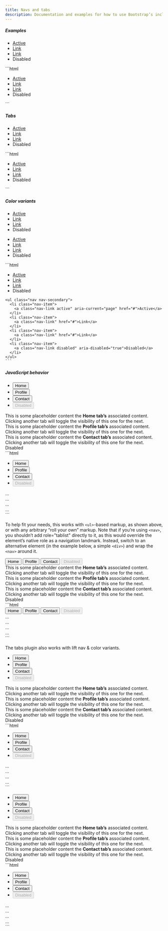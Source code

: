 ```yaml
---
title: Navs and tabs
description: Documentation and examples for how to use Bootstrap’s included navigation components.
---
```


##### Examples

<Example>
  <div slot="preview" class='space-y-2'>
    <ul class="nav nav-underline">
      <li class="nav-item">
        <a class="nav-link active" aria-current="page" href="#">Active</a>
      </li>
      <li class="nav-item">
        <a class="nav-link" href="#">Link</a>
      </li>
      <li class="nav-item">
        <a class="nav-link" href="#">Link</a>
      </li>
      <li class="nav-item">
        <a class="nav-link disabled" aria-disabled="true">Disabled</a>
      </li>
    </ul>
  </div>

  <div slot="code">
    ```html
    <ul class="nav nav-underline">
      <li class="nav-item">
        <a class="nav-link active" aria-current="page" href="#">Active</a>
      </li>
      <li class="nav-item">
        <a class="nav-link" href="#">Link</a>
      </li>
      <li class="nav-item">
        <a class="nav-link" href="#">Link</a>
      </li>
      <li class="nav-item">
        <a class="nav-link disabled" aria-disabled="true">Disabled</a>
      </li>
    </ul>
    ```
  </div>
</Example>

##### Tabs

<Example>
  <div slot="preview">
    <ul class="nav nav-tabs">
      <li class="nav-item">
        <a class="nav-link active" aria-current="page" href="#">Active</a>
      </li>
      <li class="nav-item">
        <a class="nav-link" href="#">Link</a>
      </li>
      <li class="nav-item">
        <a class="nav-link" href="#">Link</a>
      </li>
      <li class="nav-item">
        <a class="nav-link disabled" aria-disabled="true">Disabled</a>
      </li>
    </ul>
  </div>

  <div slot="code">
    ```html
    <ul class="nav nav-tabs">
      <li class="nav-item">
        <a class="nav-link active" aria-current="page" href="#">Active</a>
      </li>
      <li class="nav-item">
        <a class="nav-link" href="#">Link</a>
      </li>
      <li class="nav-item">
        <a class="nav-link" href="#">Link</a>
      </li>
      <li class="nav-item">
        <a class="nav-link disabled" aria-disabled="true">Disabled</a>
      </li>
    </ul>
    ```
  </div>
</Example>

##### Color variants

<Example>
  <div slot="preview" class='space-y-2'>
    <ul class="nav nav-primary">
      <li class="nav-item">
        <a class="nav-link active" aria-current="page" href="#">Active</a>
      </li>
      <li class="nav-item">
        <a class="nav-link" href="#">Link</a>
      </li>
      <li class="nav-item">
        <a class="nav-link" href="#">Link</a>
      </li>
      <li class="nav-item">
        <a class="nav-link disabled" aria-disabled="true">Disabled</a>
      </li>
    </ul>
    <ul class="nav nav-secondary">
      <li class="nav-item">
        <a class="nav-link active" aria-current="page" href="#">Active</a>
      </li>
      <li class="nav-item">
        <a class="nav-link" href="#">Link</a>
      </li>
      <li class="nav-item">
        <a class="nav-link" href="#">Link</a>
      </li>
      <li class="nav-item">
        <a class="nav-link disabled" aria-disabled="true">Disabled</a>
      </li>
    </ul>
  </div>

  <div slot="code">
    ```html
    <ul class="nav nav-primary">
      <li class="nav-item">
        <a class="nav-link active" aria-current="page" href="#">Active</a>
      </li>
      <li class="nav-item">
        <a class="nav-link" href="#">Link</a>
      </li>
      <li class="nav-item">
        <a class="nav-link" href="#">Link</a>
      </li>
      <li class="nav-item">
        <a class="nav-link disabled" aria-disabled="true">Disabled</a>
      </li>
    </ul>

    <ul class="nav nav-secondary">
      <li class="nav-item">
        <a class="nav-link active" aria-current="page" href="#">Active</a>
      </li>
      <li class="nav-item">
        <a class="nav-link" href="#">Link</a>
      </li>
      <li class="nav-item">
        <a class="nav-link" href="#">Link</a>
      </li>
      <li class="nav-item">
        <a class="nav-link disabled" aria-disabled="true">Disabled</a>
      </li>
    </ul>
    ```

  </div>
</Example>

##### JavaScript behavior

<Example>
  <div slot="preview">
    <ul class="nav nav-underline mb-4" id="myTab" role="tablist">
      <li class="nav-item" role="presentation">
        <button class="nav-link active" id="home-tab" data-bs-toggle="tab" data-bs-target="#home-tab-pane" type="button" role="tab" aria-controls="home-tab-pane" aria-selected="true">Home</button>
      </li>
      <li class="nav-item" role="presentation">
        <button class="nav-link" id="profile-tab" data-bs-toggle="tab" data-bs-target="#profile-tab-pane" type="button" role="tab" aria-controls="profile-tab-pane" aria-selected="false">Profile</button>
      </li>
      <li class="nav-item" role="presentation">
        <button class="nav-link" id="contact-tab" data-bs-toggle="tab" data-bs-target="#contact-tab-pane" type="button" role="tab" aria-controls="contact-tab-pane" aria-selected="false">Contact</button>
      </li>
      <li class="nav-item" role="presentation">
        <button class="nav-link" id="disabled-tab" data-bs-toggle="tab" data-bs-target="#disabled-tab-pane" type="button" role="tab" aria-controls="disabled-tab-pane" aria-selected="false" disabled>Disabled</button>
      </li>
    </ul>
    <div class="tab-content" id="myTabContent">
      <div class="tab-pane fade show active" id="home-tab-pane" role="tabpanel" aria-labelledby="home-tab" tabindex="0">This is some placeholder content the <b>Home tab’s</b> associated content. Clicking another tab will toggle the visibility of this one for the next.</div>
      <div class="tab-pane fade" id="profile-tab-pane" role="tabpanel" aria-labelledby="profile-tab" tabindex="0">This is some placeholder content the <b>Profile tab’s</b> associated content. Clicking another tab will toggle the visibility of this one for the next.</div>
      <div class="tab-pane fade" id="contact-tab-pane" role="tabpanel" aria-labelledby="contact-tab" tabindex="0">This is some placeholder content the <b>Contact tab’s</b> associated content. Clicking another tab will toggle the visibility of this one for the next.</div>
      <div class="tab-pane fade" id="disabled-tab-pane" role="tabpanel" aria-labelledby="disabled-tab" tabindex="0">Disabled</div>
    </div>
  </div>

  <div slot="code">
    ```html
    <ul class="nav nav-underline mb-4" id="myTab" role="tablist">
      <li class="nav-item" role="presentation">
        <button class="nav-link active" id="home-tab" data-bs-toggle="tab" data-bs-target="#home-tab-pane" type="button" role="tab" aria-controls="home-tab-pane" aria-selected="true">Home</button>
      </li>
      <li class="nav-item" role="presentation">
        <button class="nav-link" id="profile-tab" data-bs-toggle="tab" data-bs-target="#profile-tab-pane" type="button" role="tab" aria-controls="profile-tab-pane" aria-selected="false">Profile</button>
      </li>
      <li class="nav-item" role="presentation">
        <button class="nav-link" id="contact-tab" data-bs-toggle="tab" data-bs-target="#contact-tab-pane" type="button" role="tab" aria-controls="contact-tab-pane" aria-selected="false">Contact</button>
      </li>
      <li class="nav-item" role="presentation">
        <button class="nav-link" id="disabled-tab" data-bs-toggle="tab" data-bs-target="#disabled-tab-pane" type="button" role="tab" aria-controls="disabled-tab-pane" aria-selected="false" disabled>Disabled</button>
      </li>
    </ul>
    <div class="tab-content" id="myTabContent">
      <div class="tab-pane fade show active" id="home-tab-pane" role="tabpanel" aria-labelledby="home-tab" tabindex="0">...</div>
      <div class="tab-pane fade" id="profile-tab-pane" role="tabpanel" aria-labelledby="profile-tab" tabindex="0">...</div>
      <div class="tab-pane fade" id="contact-tab-pane" role="tabpanel" aria-labelledby="contact-tab" tabindex="0">...</div>
      <div class="tab-pane fade" id="disabled-tab-pane" role="tabpanel" aria-labelledby="disabled-tab" tabindex="0">...</div>
    </div>
    ```
  </div>
</Example>

To help fit your needs, this works with `<ul>`-based markup, as shown above, or with any arbitrary “roll your own” markup. Note that if you’re using `<nav>`, you shouldn’t add role="tablist" directly to it, as this would override the element’s native role as a navigation landmark. Instead, switch to an alternative element (in the example below, a simple `<div>`) and wrap the `<nav>` around it.

<Example>
  <div slot="preview">
    <nav>
      <div class="nav nav-underline mb-4" id="nav-tab" role="tablist">
        <button class="nav-link active" id="nav-home-tab" data-bs-toggle="tab" data-bs-target="#nav-home" type="button" role="tab" aria-controls="nav-home" aria-selected="true">Home</button>
        <button class="nav-link" id="nav-profile-tab" data-bs-toggle="tab" data-bs-target="#nav-profile" type="button" role="tab" aria-controls="nav-profile" aria-selected="false">Profile</button>
        <button class="nav-link" id="nav-contact-tab" data-bs-toggle="tab" data-bs-target="#nav-contact" type="button" role="tab" aria-controls="nav-contact" aria-selected="false">Contact</button>
        <button class="nav-link" id="nav-disabled-tab" data-bs-toggle="tab" data-bs-target="#nav-disabled" type="button" role="tab" aria-controls="nav-disabled" aria-selected="false" disabled>Disabled</button>
      </div>
    </nav>
    <div class="tab-content" id="nav-tabContent">
      <div class="tab-pane fade show active" id="nav-home" role="tabpanel" aria-labelledby="nav-home-tab" tabindex="0">This is some placeholder content the <b>Home tab’s</b> associated content. Clicking another tab will toggle the visibility of this one for the next.</div>
      <div class="tab-pane fade" id="nav-profile" role="tabpanel" aria-labelledby="nav-profile-tab" tabindex="0">This is some placeholder content the <b>Profile tab’s</b> associated content. Clicking another tab will toggle the visibility of this one for the next.</div>
      <div class="tab-pane fade" id="nav-contact" role="tabpanel" aria-labelledby="nav-contact-tab" tabindex="0">This is some placeholder content the <b>Contact tab’s</b> associated content. Clicking another tab will toggle the visibility of this one for the next.</div>
      <div class="tab-pane fade" id="nav-disabled" role="tabpanel" aria-labelledby="nav-disabled-tab" tabindex="0">Disabled</div>
    </div>
  </div>

  <div slot="code">
    ```html
    <nav>
      <div class="nav nav-underline mb-4" id="nav-tab" role="tablist">
        <button class="nav-link active" id="nav-home-tab" data-bs-toggle="tab" data-bs-target="#nav-home" type="button" role="tab" aria-controls="nav-home" aria-selected="true">Home</button>
        <button class="nav-link" id="nav-profile-tab" data-bs-toggle="tab" data-bs-target="#nav-profile" type="button" role="tab" aria-controls="nav-profile" aria-selected="false">Profile</button>
        <button class="nav-link" id="nav-contact-tab" data-bs-toggle="tab" data-bs-target="#nav-contact" type="button" role="tab" aria-controls="nav-contact" aria-selected="false">Contact</button>
        <button class="nav-link" id="nav-disabled-tab" data-bs-toggle="tab" data-bs-target="#nav-disabled" type="button" role="tab" aria-controls="nav-disabled" aria-selected="false" disabled>Disabled</button>
      </div>
    </nav>
    <div class="tab-content" id="nav-tabContent">
      <div class="tab-pane fade show active" id="nav-home" role="tabpanel" aria-labelledby="nav-home-tab" tabindex="0">...</div>
      <div class="tab-pane fade" id="nav-profile" role="tabpanel" aria-labelledby="nav-profile-tab" tabindex="0">...</div>
      <div class="tab-pane fade" id="nav-contact" role="tabpanel" aria-labelledby="nav-contact-tab" tabindex="0">...</div>
      <div class="tab-pane fade" id="nav-disabled" role="tabpanel" aria-labelledby="nav-disabled-tab" tabindex="0">...</div>
    </div>
    ```
  </div>
</Example>

The tabs plugin also works with lift nav & color variants.

<Example>
  <div slot="preview">
    <ul class="nav nav-tabs mb-4" id="nav-tab-lift" role="tablist">
      <li class="nav-item" role="presentation">
        <button class="nav-link active" id="home-lift-tab" data-bs-toggle="tab" data-bs-target="#home-lift-tab-pane" type="button" role="tab" aria-controls="home-lift-tab-pane" aria-selected="true">Home</button>
      </li>
      <li class="nav-item" role="presentation">
        <button class="nav-link" id="profile-lift-tab" data-bs-toggle="tab" data-bs-target="#profile-lift-tab-pane" type="button" role="tab" aria-controls="profile-lift-tab-pane" aria-selected="false">Profile</button>
      </li>
      <li class="nav-item" role="presentation">
        <button class="nav-link" id="contact-lift-tab" data-bs-toggle="tab" data-bs-target="#contact-lift-tab-pane" type="button" role="tab" aria-controls="contact-lift-tab-pane" aria-selected="false">Contact</button>
      </li>
      <li class="nav-item" role="presentation">
        <button class="nav-link" id="disabled-lift-tab" data-bs-toggle="tab" data-bs-target="#disabled-lift-tab-pane" type="button" role="tab" aria-controls="disabled-lift-tab-pane" aria-selected="false" disabled>Disabled</button>
      </li>
    </ul>
    <div class="tab-content" id="myTabContent">
      <div class="tab-pane fade show active" id="home-lift-tab-pane" role="tabpanel" aria-labelledby="home-lift-tab" tabindex="0">This is some placeholder content the <b>Home tab’s</b> associated content. Clicking another tab will toggle the visibility of this one for the next.</div>
      <div class="tab-pane fade" id="profile-lift-tab-pane" role="tabpanel" aria-labelledby="profile-lift-tab" tabindex="0">This is some placeholder content the <b>Profile tab’s</b> associated content. Clicking another tab will toggle the visibility of this one for the next.</div>
      <div class="tab-pane fade" id="contact-lift-tab-pane" role="tabpanel" aria-labelledby="contact-lift-tab" tabindex="0">This is some placeholder content the <b>Contact tab’s</b> associated content. Clicking another tab will toggle the visibility of this one for the next.</div>
      <div class="tab-pane fade" id="disabled-lift-tab-pane" role="tabpanel" aria-labelledby="disabled-lift-tab" tabindex="0">Disabled</div>
    </div>
  </div>

  <div slot="code">
    ```html
    <ul class="nav nav-tabs mb-4" id="nav-tab-lift" role="tablist">
      <li class="nav-item" role="presentation">
        <button class="nav-link active" id="home-lift-tab" data-bs-toggle="tab" data-bs-target="#home-lift-tab-pane" type="button" role="tab" aria-controls="home-lift-tab-pane" aria-selected="true">Home</button>
      </li>
      <li class="nav-item" role="presentation">
        <button class="nav-link" id="profile-lift-tab" data-bs-toggle="tab" data-bs-target="#profile-lift-tab-pane" type="button" role="tab" aria-controls="profile-lift-tab-pane" aria-selected="false">Profile</button>
      </li>
      <li class="nav-item" role="presentation">
        <button class="nav-link" id="contact-lift-tab" data-bs-toggle="tab" data-bs-target="#contact-lift-tab-pane" type="button" role="tab" aria-controls="contact-lift-tab-pane" aria-selected="false">Contact</button>
      </li>
      <li class="nav-item" role="presentation">
        <button class="nav-link" id="disabled-lift-tab" data-bs-toggle="tab" data-bs-target="#disabled-lift-tab-pane" type="button" role="tab" aria-controls="disabled-lift-tab-pane" aria-selected="false" disabled>Disabled</button>
      </li>
    </ul>
    <div class="tab-content" id="myTabContent">
      <div class="tab-pane fade show active" id="home-lift-tab-pane" role="tabpanel" aria-labelledby="home-lift-tab" tabindex="0">...</div>
      <div class="tab-pane fade" id="profile-lift-tab-pane" role="tabpanel" aria-labelledby="profile-lift-tab" tabindex="0">...</div>
      <div class="tab-pane fade" id="contact-lift-tab-pane" role="tabpanel" aria-labelledby="contact-lift-tab" tabindex="0">...</div>
      <div class="tab-pane fade" id="disabled-lift-tab-pane" role="tabpanel" aria-labelledby="disabled-lift-tab" tabindex="0">...</div>
    </div>
    ```
  </div>
</Example>

<Example>
  <div slot="preview">
    <ul class="nav nav-primary mb-4" id="myColorTab" role="tablist">
      <li class="nav-item" role="presentation">
        <button class="nav-link active" id="home-primary-tab" data-bs-toggle="tab" data-bs-target="#home-primary-tab-pane" type="button" role="tab" aria-controls="home-primary-tab-pane" aria-selected="true">Home</button>
      </li>
      <li class="nav-item" role="presentation">
        <button class="nav-link" id="profile-primary-tab" data-bs-toggle="tab" data-bs-target="#profile-primary-tab-pane" type="button" role="tab" aria-controls="profile-primary-tab-pane" aria-selected="false">Profile</button>
      </li>
      <li class="nav-item" role="presentation">
        <button class="nav-link" id="contact-primary-tab" data-bs-toggle="tab" data-bs-target="#contact-primary-tab-pane" type="button" role="tab" aria-controls="contact-primary-tab-pane" aria-selected="false">Contact</button>
      </li>
      <li class="nav-item" role="presentation">
        <button class="nav-link" id="disabled-primary-tab" data-bs-toggle="tab" data-bs-target="#disabled-primary-tab-pane" type="button" role="tab" aria-controls="disabled-primary-tab-pane" aria-selected="false" disabled>Disabled</button>
      </li>
    </ul>
    <div class="tab-content" id="myTabContent">
      <div class="tab-pane fade show active" id="home-primary-tab-pane" role="tabpanel" aria-labelledby="home-primary-tab" tabindex="0">This is some placeholder content the <b>Home tab’s</b> associated content. Clicking another tab will toggle the visibility of this one for the next.</div>
      <div class="tab-pane fade" id="profile-primary-tab-pane" role="tabpanel" aria-labelledby="profile-primary-tab" tabindex="0">This is some placeholder content the <b>Profile tab’s</b> associated content. Clicking another tab will toggle the visibility of this one for the next.</div>
      <div class="tab-pane fade" id="contact-primary-tab-pane" role="tabpanel" aria-labelledby="contact-primary-tab" tabindex="0">This is some placeholder content the <b>Contact tab’s</b> associated content. Clicking another tab will toggle the visibility of this one for the next.</div>
      <div class="tab-pane fade" id="disabled-primary-tab-pane" role="tabpanel" aria-labelledby="disabled-primary-tab" tabindex="0">Disabled</div>
    </div>
  </div>

  <div slot="code">
    ```html
    <ul class="nav nav-primary mb-4" id="myColorTab" role="tablist">
      <li class="nav-item" role="presentation">
        <button class="nav-link active" id="home-primary-tab" data-bs-toggle="tab" data-bs-target="#home-primary-tab-pane" type="button" role="tab" aria-controls="home-primary-tab-pane" aria-selected="true">Home</button>
      </li>
      <li class="nav-item" role="presentation">
        <button class="nav-link" id="profile-primary-tab" data-bs-toggle="tab" data-bs-target="#profile-primary-tab-pane" type="button" role="tab" aria-controls="profile-primary-tab-pane" aria-selected="false">Profile</button>
      </li>
      <li class="nav-item" role="presentation">
        <button class="nav-link" id="contact-primary-tab" data-bs-toggle="tab" data-bs-target="#contact-primary-tab-pane" type="button" role="tab" aria-controls="contact-primary-tab-pane" aria-selected="false">Contact</button>
      </li>
      <li class="nav-item" role="presentation">
        <button class="nav-link" id="disabled-primary-tab" data-bs-toggle="tab" data-bs-target="#disabled-primary-tab-pane" type="button" role="tab" aria-controls="disabled-primary-tab-pane" aria-selected="false" disabled>Disabled</button>
      </li>
    </ul>
    <div class="tab-content" id="myTabContent">
      <div class="tab-pane fade show active" id="home-primary-tab-pane" role="tabpanel" aria-labelledby="home-primary-tab" tabindex="0">...</div>
      <div class="tab-pane fade" id="profile-primary-tab-pane" role="tabpanel" aria-labelledby="profile-primary-tab" tabindex="0">...</div>
      <div class="tab-pane fade" id="contact-primary-tab-pane" role="tabpanel" aria-labelledby="contact-primary-tab" tabindex="0">...</div>
      <div class="tab-pane fade" id="disabled-primary-tab-pane" role="tabpanel" aria-labelledby="disabled-primary-tab" tabindex="0">...</div>
    </div>
    ```
  </div>
</Example>
